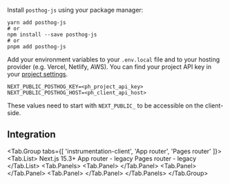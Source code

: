 Install `posthog-js` using your package manager:

```shell
yarn add posthog-js
# or
npm install --save posthog-js
# or
pnpm add posthog-js
```

Add your environment variables to your `.env.local` file and to your hosting provider (e.g. Vercel, Netlify, AWS). You can find your project API key in your [project settings](https://app.posthog.com/project/settings).

```shell file=.env.local
NEXT_PUBLIC_POSTHOG_KEY=<ph_project_api_key>
NEXT_PUBLIC_POSTHOG_HOST=<ph_client_api_host>
```

These values need to start with `NEXT_PUBLIC_` to be accessible on the client-side.

## Integration


<Tab.Group tabs={[
    'instrumentation-client',
    'App router', 
    'Pages router'
]}>
    <Tab.List>
        <Tab>Next.js 15.3+</Tab>
        <Tab>App router - legacy</Tab>
        <Tab>Pages router - legacy</Tab>
    </Tab.List>
    <Tab.Panels>
        <Tab.Panel>
            <InstrumentationClientSetup />
        </Tab.Panel>
        <Tab.Panel>
            <AppRouterSetup />
        </Tab.Panel>
        <Tab.Panel>
            <PagesRouterSetup />
        </Tab.Panel>
    </Tab.Panels>
</Tab.Group>